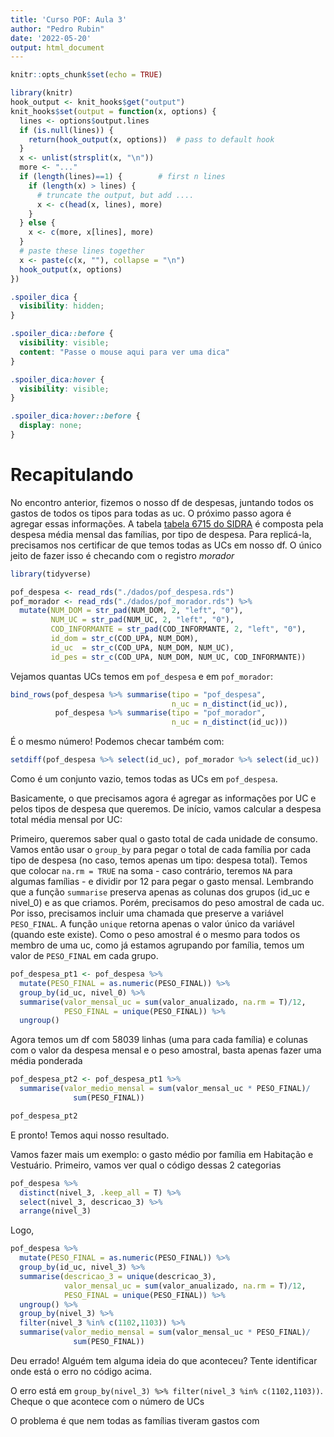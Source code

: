 ```yaml
---
title: 'Curso POF: Aula 3'
author: "Pedro Rubin"
date: '2022-05-20'
output: html_document
---
```


```r
knitr::opts_chunk$set(echo = TRUE)
```

```r
library(knitr)
hook_output <- knit_hooks$get("output")
knit_hooks$set(output = function(x, options) {
  lines <- options$output.lines
  if (is.null(lines)) {
    return(hook_output(x, options))  # pass to default hook
  }
  x <- unlist(strsplit(x, "\n"))
  more <- "..."
  if (length(lines)==1) {        # first n lines
    if (length(x) > lines) {
      # truncate the output, but add ....
      x <- c(head(x, lines), more)
    }
  } else {
    x <- c(more, x[lines], more)
  }
  # paste these lines together
  x <- paste(c(x, ""), collapse = "\n")
  hook_output(x, options)
})
``` 

```css
.spoiler_dica {
  visibility: hidden;
}

.spoiler_dica::before {
  visibility: visible;
  content: "Passe o mouse aqui para ver uma dica"
}

.spoiler_dica:hover {
  visibility: visible;
}

.spoiler_dica:hover::before {
  display: none;
}
```

# Recapitulando
No encontro anterior, fizemos o nosso df de despesas, juntando todos os gastos de todos os tipos para todas as uc. O próximo passo agora é agregar essas informações.
A tabela [tabela 6715 do SIDRA](https://sidra.ibge.gov.br/tabela/6715) é composta pela despesa média mensal das famílias, por tipo de despesa. Para replicá-la, precisamos nos certificar de que temos todas as UCs em nosso df. O único jeito de fazer isso é checando com o registro *morador*

```r
library(tidyverse)
```
```r
pof_despesa <- read_rds("./dados/pof_despesa.rds")
pof_morador <- read_rds("./dados/pof_morador.rds") %>% 
  mutate(NUM_DOM = str_pad(NUM_DOM, 2, "left", "0"),
         NUM_UC = str_pad(NUM_UC, 2, "left", "0"),
         COD_INFORMANTE = str_pad(COD_INFORMANTE, 2, "left", "0"),
         id_dom = str_c(COD_UPA, NUM_DOM),
         id_uc  = str_c(COD_UPA, NUM_DOM, NUM_UC),
         id_pes = str_c(COD_UPA, NUM_DOM, NUM_UC, COD_INFORMANTE))
```

Vejamos quantas UCs temos em `pof_despesa` e em `pof_morador`:

```r
bind_rows(pof_despesa %>% summarise(tipo = "pof_despesa",
                                    n_uc = n_distinct(id_uc)),
          pof_despesa %>% summarise(tipo = "pof_morador",
                                    n_uc = n_distinct(id_uc)))
```

É o mesmo número! Podemos checar também com:
```r
setdiff(pof_despesa %>% select(id_uc), pof_morador %>% select(id_uc))
```

Como é um conjunto vazio, temos todas as UCs em `pof_despesa`.

Basicamente, o que precisamos agora é agregar as informações por UC e pelos tipos de despesa que queremos. De início, vamos calcular a despesa total média mensal por UC:

Primeiro, queremos saber qual o gasto total de cada unidade de consumo. Vamos então usar o `group_by` para pegar o total de cada família por cada tipo de despesa (no caso, temos apenas um tipo: despesa total). Temos que colocar `na.rm = TRUE` na soma - caso contrário, teremos `NA` para algumas famílias - e dividir por 12 para pegar o gasto mensal. Lembrando que a função `summarise` preserva apenas as colunas dos grupos (id_uc e nivel_0) e as que criamos. Porém, precisamos do peso amostral de cada uc. Por isso, precisamos incluir uma chamada que preserve a variável `PESO_FINAL`. A função `unique` retorna apenas o valor único da variável (quando este existe). Como o peso amostral é o mesmo para todos os membro de uma uc, como já estamos agrupando por família, temos um valor de `PESO_FINAL` em cada grupo.


```r

pof_despesa_pt1 <- pof_despesa %>% 
  mutate(PESO_FINAL = as.numeric(PESO_FINAL)) %>% 
  group_by(id_uc, nivel_0) %>% 
  summarise(valor_mensal_uc = sum(valor_anualizado, na.rm = T)/12,
            PESO_FINAL = unique(PESO_FINAL)) %>% 
  ungroup()

```

Agora temos um df com 58039 linhas (uma para cada família) e colunas com o valor da despesa mensal e o peso amostral, basta apenas fazer uma média ponderada

```r

pof_despesa_pt2 <- pof_despesa_pt1 %>% 
  summarise(valor_medio_mensal = sum(valor_mensal_uc * PESO_FINAL)/ 
              sum(PESO_FINAL))

pof_despesa_pt2
```

E pronto! Temos aqui nosso resultado.

Vamos fazer mais um exemplo: o gasto médio por família em Habitação e Vestuário. Primeiro, vamos ver qual o código dessas 2 categorias

```r
pof_despesa %>% 
  distinct(nivel_3, .keep_all = T) %>% 
  select(nivel_3, descricao_3) %>% 
  arrange(nivel_3)

```
Logo, 

```r
pof_despesa %>% 
  mutate(PESO_FINAL = as.numeric(PESO_FINAL)) %>% 
  group_by(id_uc, nivel_3) %>% 
  summarise(descricao_3 = unique(descricao_3),
            valor_mensal_uc = sum(valor_anualizado, na.rm = T)/12,
            PESO_FINAL = unique(PESO_FINAL)) %>% 
  ungroup() %>% 
  group_by(nivel_3) %>%
  filter(nivel_3 %in% c(1102,1103)) %>%
  summarise(valor_medio_mensal = sum(valor_mensal_uc * PESO_FINAL)/
              sum(PESO_FINAL))

```

Deu errado! Alguém tem alguma ideia do que aconteceu?
Tente identificar onde está o erro no código acima.

[O erro está em `group_by(nivel_3) %>% filter(nivel_3 %in% c(1102,1103))`. Cheque o que acontece com o número de UCs]{.spoiler_dica}







O problema é que nem todas as famílias tiveram gastos com







